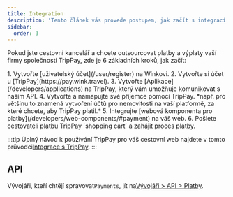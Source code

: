```yaml
---
title: Integration
description: 'Tento článek vás provede postupem, jak začít s integrací s TripPay.'
sidebar:
  order: 3
---
```


Pokud jste cestovní kancelář a chcete outsourcovat platby a výplaty vaší firmy společnosti TripPay, zde je 6 základních kroků, jak začít:

<Steps>
  1. Vytvořte [uživatelský účet](/user/register) na Winkovi.
  2. Vytvořte si účet u [TripPay](https://pay.wink.travel).
  3. Vytvořte [Aplikace](/developers/applications) na TripPay, který vám umožňuje komunikovat s naším API.
  4. Vytvořte a namapujte své příjemce pomocí TripPay. *např. pro většinu to znamená vytvoření účtů pro nemovitosti na vaší platformě, za které chcete, aby TripPay platil.*
  5. Integrujte [webová komponenta pro platby](/developers/web-components/#payment) na váš web.
  6. Pošlete cestovateli platbu TripPay `shopping cart` a zahájit proces platby.
</Steps>


:::tip
Úplný návod k používání TripPay pro váš cestovní web najdete v tomto průvodci[Integrace s TripPay](/guides/integrating-with-trip-pay).
:::

## API

Vývojáři, kteří chtějí spravovat`Payments`, jít na[Vývojáři > API > Platby](/developers/apis/#payment-api).


